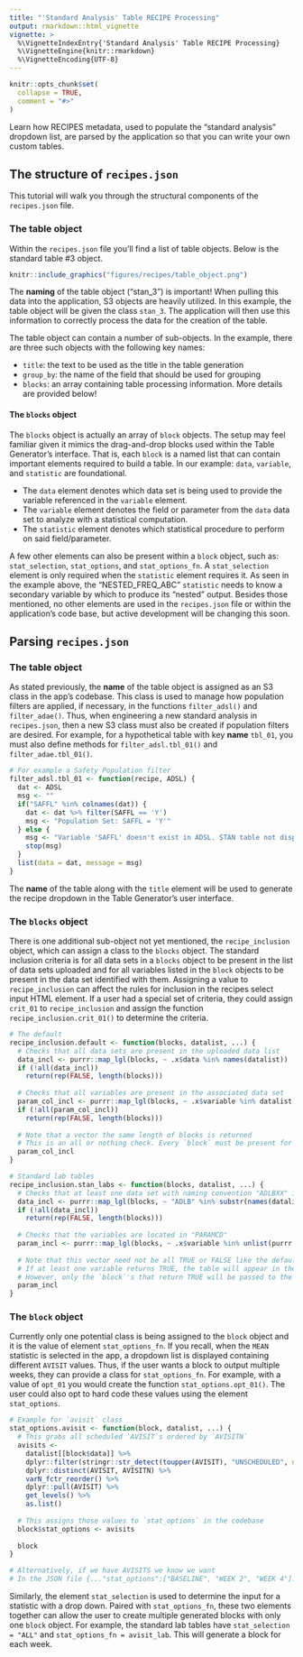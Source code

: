 ```yaml
---
title: "'Standard Analysis' Table RECIPE Processing"
output: rmarkdown::html_vignette
vignette: >
  %\VignetteIndexEntry{'Standard Analysis' Table RECIPE Processing}
  %\VignetteEngine{knitr::rmarkdown}
  %\VignetteEncoding{UTF-8}
---
```


```r
knitr::opts_chunk$set(
  collapse = TRUE,
  comment = "#>"
)
```

Learn how RECIPES metadata, used to populate the "standard analysis" dropdown list, are parsed by the application so that you can write your own custom tables.

 

## The structure of `recipes.json`

This tutorial will walk you through the structural components of the `recipes.json` file.

### The table object

Within the `recipes.json` file you'll find a list of table objects. Below is the standard table #3 object.

```r
knitr::include_graphics("figures/recipes/table_object.png")
```

The **naming** of the table object ("stan_3") is important! When pulling this data into the application, S3 objects are heavily utilized. In this example, the table object will be given the class `stan_3`. The application will then use this information to correctly process the data for the creation of the table.

The table object can contain a number of sub-objects. In the example, there are three such objects with the following key names: 

* `title`: the text to be used as the title in the table generation
* `group_by`: the name of the field that should be used for grouping
* `blocks`: an array containing table processing information. More details are provided below!

#### The `blocks` object

The `blocks` object is actually an array of `block` objects. The setup may feel familiar given it mimics the drag-and-drop blocks used within the Table Generator's interface. That is, each `block` is a named list that can contain important elements required to build a table. In our example: `data`, `variable`, and `statistic` are foundational.

* The `data` element denotes which data set is being used to provide the variable referenced in the `variable` element.
* The `variable` element denotes the field or parameter from the `data` data set to analyze with a statistical computation.
* The `statistic` element denotes which statistical procedure to perform on said field/parameter.

A few other elements can also be present within a `block` object, such as: `stat_selection`, `stat_options`, and `stat_options_fn`.  A `stat_selection` element is only required when the `statistic` element requires it. As seen in the example above, the "NESTED_FREQ_ABC" `statistic` needs to know a secondary variable by which to produce its "nested" output. Besides those mentioned, no other elements are used in the `recipes.json` file or within the application's code base, but active development will be changing this soon.

## Parsing `recipes.json`

### The table object

As stated previously, the **name** of the table object is assigned as an S3 class in the app's codebase. This class is used to manage how population filters are applied, if necessary, in the functions `filter_adsl()` and `filter_adae()`. Thus, when engineering a new standard analysis in `recipes.json`, then a new S3 class must also be created if population filters are desired. For example, for a hypothetical table with key **name** `tbl_01`, you must also define methods for `filter_adsl.tbl_01()` and `filter_adae.tbl_01()`.

```r
# For example a Safety Population filter
filter_adsl.tbl_01 <- function(recipe, ADSL) {
  dat <- ADSL
  msg <- ""
  if("SAFFL" %in% colnames(dat)) {
    dat <- dat %>% filter(SAFFL == 'Y')
    msg <- "Population Set: SAFFL = 'Y'"
  } else {
    msg <- "Variable 'SAFFL' doesn't exist in ADSL. STAN table not displayed because filter \"SAFFL == 'Y'\" cannot be applied!"
    stop(msg)
  }
  list(data = dat, message = msg)
}
```

The **name** of the table along with the `title` element will be used to generate the recipe dropdown in the Table Generator's user interface.

### The `blocks` object

There is one additional sub-object not yet mentioned, the `recipe_inclusion` object, which can assign a class to the `blocks` object. The standard inclusion criteria is for all data sets in a `blocks` object to be present in the list of data sets uploaded and for all variables listed in the `block` objects to be present in the data set identified with them. Assigning a value to `recipe_inclusion` can affect the rules for inclusion in the recipes select input HTML element. If a user had a special set of criteria, they could assign `crit_01` to `recipe_inclusion` and assign the function `recipe_inclusion.crit_01()` to determine the criteria.

```r
# The default
recipe_inclusion.default <- function(blocks, datalist, ...) {
  # Checks that all data sets are present in the uploaded data list
  data_incl <- purrr::map_lgl(blocks, ~ .x$data %in% names(datalist))
  if (!all(data_incl)) 
    return(rep(FALSE, length(blocks)))
  
  # Checks that all variables are present in the associated data set
  param_col_incl <- purrr::map_lgl(blocks, ~ .x$variable %in% datalist[[.x$data]][["PARAMCD"]] || .x$variable %in% names(datalist[[.x$data]]))
  if (!all(param_col_incl)) 
    return(rep(FALSE, length(blocks)))
  
  # Note that a vector the same length of blocks is returned
  # This is an all or nothing check. Every `block` must be present for inclusion.
  param_col_incl
}

# Standard lab tables
recipe_inclusion.stan_labs <- function(blocks, datalist, ...) {
  # Checks that at least one data set with naming convention "ADLBXX" is present in the uploaded data list
  data_incl <- purrr::map_lgl(blocks, ~ "ADLB" %in% substr(names(datalist), 1, 4))
  if (!all(data_incl)) 
    return(rep(FALSE, length(blocks)))
  
  # Checks that the variables are located in "PARAMCD"
  param_incl <- purrr::map_lgl(blocks, ~ .x$variable %in% unlist(purrr::map(datalist["ADLB" == substr(names(datalist), 1, 4)], ~ unique(.x[["PARAMCD"]])), use.names = FALSE))
  
  # Note that this vector need not be all TRUE or FALSE like the default.
  # If at least one variable returns TRUE, the table will appear in the dropdown.
  # However, only the `block`'s that return TRUE will be passed to the table generator.
  param_incl
}
```

### The `block` object

Currently only one potential class is being assigned to the `block` object and it is the value of element `stat_options_fn`. If you recall, when the `MEAN` statistic is selected in the app, a dropdown list is displayed containing different `AVISIT` values. Thus, if the user wants a block to output multiple weeks, they can provide a class for `stat_options_fn`. For example, with a value of `opt_01` you would create the function `stat_options.opt_01()`. The user could also opt to hard code these values using the element `stat_options`.

```r
# Example for `avisit` class
stat_options.avisit <- function(block, datalist, ...) {
  # This grabs all scheduled `AVISIT`s ordered by `AVISITN`
  avisits <- 
    datalist[[block$data]] %>%
    dplyr::filter(stringr::str_detect(toupper(AVISIT), "UNSCHEDULED", negate = TRUE)) %>%
    dplyr::distinct(AVISIT, AVISITN) %>%
    varN_fctr_reorder() %>%
    dplyr::pull(AVISIT) %>%
    get_levels() %>%
    as.list()
  
  # This assigns those values to `stat_options` in the codebase
  block$stat_options <- avisits
  
  block
}

# Alternatively, if we have AVISITS we know we want
# In the JSON file {..."stat_options":["BASELINE", "WEEK 2", "WEEK 4"]...}
```

Similarly, the element `stat_selection` is used to determine the input for a statistic with a drop down. Paired with `stat_options_fn`, these two elements together can allow the user to create multiple generated blocks with only one `block` object. For example, the standard lab tables have `stat_selection = "ALL"` and `stat_options_fn = avisit_lab`. This will generate a block for each week.

